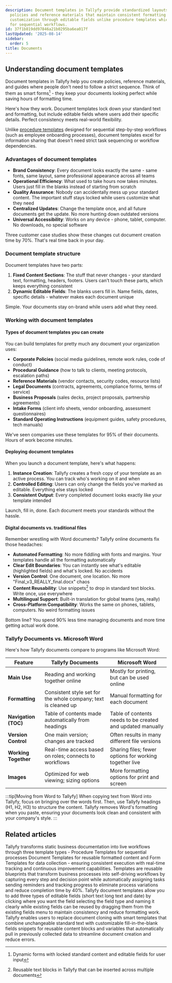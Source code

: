 ```yaml
---
description: Document templates in Tallyfy provide standardized layouts for organizational
  policies and reference materials that maintain consistent formatting while allowing
  customization through editable fields unlike procedure templates which are designed
  for sequential workflows.
id: 37f1b819dd97846a21b0295ba6ea017f
lastUpdated: '2025-08-14'
sidebar:
  order: 5
title: Documents
---
```


## Understanding document templates

Document templates in Tallyfy help you create policies, reference materials, and guides where people don't need to follow a strict sequence. Think of them as smart forms[^1] - they keep your documents looking perfect while saving hours of formatting time.

Here's how they work. Document templates lock down your standard text and formatting, but include editable fields where users add their specific details. Perfect consistency meets real-world flexibility.

Unlike [procedure templates](/products/pro/documenting/templates/) designed for sequential step-by-step workflows (such as employee onboarding processes), document templates excel for information sharing that doesn't need strict task sequencing or workflow dependencies.

### Advantages of document templates

- **Brand Consistency**: Every document looks exactly the same - same fonts, same layout, same professional appearance across all teams
- **Operational Efficiency**: What used to take hours now takes minutes. Users just fill in the blanks instead of starting from scratch
- **Quality Assurance**: Nobody can accidentally mess up your standard content. The important stuff stays locked while users customize what they need
- **Centralized Updates**: Change the template once, and all future documents get the update. No more hunting down outdated versions
- **Universal Accessibility**: Works on any device - phone, tablet, computer. No downloads, no special software

Three customer case studies show these changes cut document creation time by 70%. That's real time back in your day.

### Document template structure

Document templates have two parts:

1. **Fixed Content Sections**: The stuff that never changes - your standard text, formatting, headers, footers. Users can't touch these parts, which keeps everything consistent
2. **Dynamic Editable Fields**: The blanks users fill in. Name fields, dates, specific details - whatever makes each document unique

Simple. Your documents stay on-brand while users add what they need.

### Working with document templates

#### Types of document templates you can create
You can build templates for pretty much any document your organization uses:
- **Corporate Policies** (social media guidelines, remote work rules, code of conduct)
- **Procedural Guidance** (how to talk to clients, meeting protocols, escalation paths)
- **Reference Materials** (vendor contacts, security codes, resource lists)
- **Legal Documents** (contracts, agreements, compliance forms, terms of service)
- **Business Proposals** (sales decks, project proposals, partnership agreements)
- **Intake Forms** (client info sheets, vendor onboarding, assessment questionnaires)
- **Standard Operating Instructions** (equipment guides, safety procedures, tech manuals)

We've seen companies use these templates for 95% of their documents. Hours of work become minutes.

#### Deploying document templates
When you launch a document template, here's what happens:
1. **Instance Creation**: Tallyfy creates a fresh copy of your template as an active process. You can track who's working on it and when
2. **Controlled Editing**: Users can only change the fields you've marked as editable. Everything else stays locked
3. **Consistent Output**: Every completed document looks exactly like your template intended

Launch, fill in, done. Each document meets your standards without the hassle.

#### Digital documents vs. traditional files

Remember wrestling with Word documents? Tallyfy online documents fix those headaches:
- **Automated Formatting**: No more fiddling with fonts and margins. Your templates handle all the formatting automatically
- **Clear Edit Boundaries**: You can instantly see what's editable (highlighted fields) and what's locked. No accidents
- **Version Control**: One document, one location. No more "Final_v3_REALLY_final.docx" chaos
- **Content Reusability**: Use snippets[^2] to drop in standard text blocks. Write once, use everywhere
- **Multilingual Support**: Built-in translation for global teams (yes, really)
- **Cross-Platform Compatibility**: Works the same on phones, tablets, computers. No weird formatting issues

Bottom line? You spend 90% less time managing documents and more time getting actual work done.

### Tallyfy Documents vs. Microsoft Word

Here's how Tallyfy documents compare to programs like Microsoft Word:

| Feature | Tallyfy Documents | Microsoft Word |
|---------|-------------------|----------------|
| **Main Use** | Reading and working together online | Mostly for printing, but can be used online |
| **Formatting** | Consistent style set for the whole company; text is cleaned up | Manual formatting for each document |
| **Navigation (TOC)** | Table of contents made automatically from headings | Table of contents needs to be created and updated manually |
| **Version Control** | One main version; changes are tracked | Often results in many different file versions |
| **Working Together** | Real-time access based on roles; connects to workflows | Sharing files; fewer options for working together live |
| **Images** | Optimized for web viewing; sizing options | More formatting options for print and screen |

:::tip[Moving from Word to Tallyfy]
When copying text from Word into Tallyfy, focus on bringing over the words first. Then, use Tallyfy headings (H1, H2, H3) to structure the content. Tallyfy removes Word's formatting when you paste, ensuring your documents look clean and consistent with your company's style.
:::


<PageTree />



[^1]: Dynamic forms with locked standard content and editable fields for user input
[^2]: Reusable text blocks in Tallyfy that can be inserted across multiple documents

## Related articles
<CardGrid>
<LinkTitleCard header="<b>Pro > Essentials</b>" href="/products/pro/documenting/" > Tallyfy transforms static business documentation into live workflows through three template types - Procedure Templates for sequential processes Document Templates for reusable formatted content and Form Templates for data collection - ensuring consistent execution with real-time tracking and continuous improvement capabilities. </LinkTitleCard>
<LinkTitleCard header="<b>Documenting > Templates</b>" href="/products/pro/documenting/templates/" > Templates are reusable blueprints that transform business processes into self-driving workflows by capturing every step and decision point while automatically assigning tasks sending reminders and tracking progress to eliminate process variations and reduce completion time by 40%. </LinkTitleCard>
<LinkTitleCard header="<b>Documents > Add fields to document templates</b>" href="/products/pro/documenting/documents/how-can-i-add-editable-fields-to-my-tallyfy-documents/" > Tallyfy document templates allow you to add three types of editable fields (short text long text and date) by clicking where you want the field selecting the field type and naming it clearly while existing fields can be reused by dragging them from the existing fields menu to maintain consistency and reduce formatting work. </LinkTitleCard>
<LinkTitleCard header="<b>Features > Fill in the blanks</b>" href="/products/pro/tutorials/features/fill-in-the-blanks/" > Tallyfy enables users to replace document cloning with smart templates that combine unchangeable standard text with customizable fill-in-the-blank fields snippets for reusable content blocks and variables that automatically pull in previously collected data to streamline document creation and reduce errors. </LinkTitleCard>
</CardGrid>